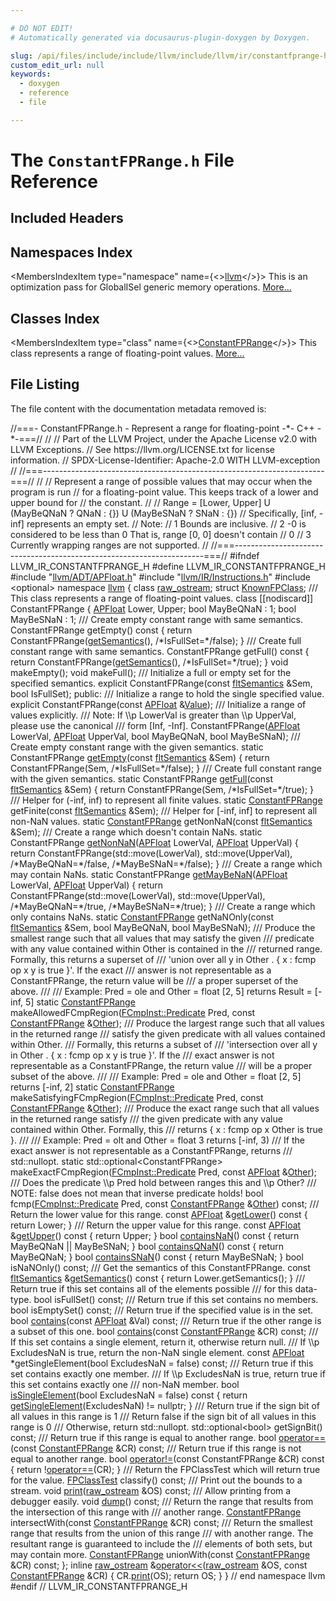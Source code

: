 ```yaml
---

# DO NOT EDIT!
# Automatically generated via docusaurus-plugin-doxygen by Doxygen.

slug: /api/files/include/include/llvm/include/llvm/ir/constantfprange-h
custom_edit_url: null
keywords:
  - doxygen
  - reference
  - file

---
```





# The `ConstantFPRange.h` File Reference

<DoxygenPage pluginConfig={pluginConfig}>



## Included Headers

<IncludesList>
<IncludesListItem
  filePath="llvm/ADT/APFloat.h"
  permalink="/docs/api/files/include/include/llvm/include/llvm/adt/apfloat-h"
  isLocal="true" />
<IncludesListItem
  filePath="llvm/IR/Instructions.h"
  permalink="/docs/api/files/include/include/llvm/include/llvm/ir/instructions-h"
  isLocal="true" />
<IncludesListItem
  filePath="optional"
  permalink=""
  isLocal="false" />
</IncludesList>

## Namespaces Index

<MembersIndex>

<MembersIndexItem
  type="namespace"
  name={<><a href="/docs/api/namespaces/llvm">llvm</a></>}>
This is an optimization pass for GlobalISel generic memory operations. <a href="/docs/api/namespaces/llvm/#details">More...</a>
</MembersIndexItem>

</MembersIndex>

## Classes Index

<MembersIndex>

<MembersIndexItem
  type="class"
  name={<><a href="/docs/api/classes/llvm/constantfprange">ConstantFPRange</a></>}>
This class represents a range of floating-point values. <a href="/docs/api/classes/llvm/constantfprange/#details">More...</a>
</MembersIndexItem>

</MembersIndex>


## File Listing

The file content with the documentation metadata removed is:

<ProgramListing>

<Link id="l00001" /><CodeLine lineNumber="1"><span class="doxyHighlightComment">//===- ConstantFPRange.h - Represent a range for floating-point -&#42;- C++ -&#42;-===//</span></CodeLine>
<Link id="l00002" /><CodeLine lineNumber="2"><span class="doxyHighlightComment">//</span></CodeLine>
<Link id="l00003" /><CodeLine lineNumber="3"><span class="doxyHighlightComment">// Part of the LLVM Project, under the Apache License v2.0 with LLVM Exceptions.</span></CodeLine>
<Link id="l00004" /><CodeLine lineNumber="4"><span class="doxyHighlightComment">// See https://llvm.org/LICENSE.txt for license information.</span></CodeLine>
<Link id="l00005" /><CodeLine lineNumber="5"><span class="doxyHighlightComment">// SPDX-License-Identifier: Apache-2.0 WITH LLVM-exception</span></CodeLine>
<Link id="l00006" /><CodeLine lineNumber="6"><span class="doxyHighlightComment">//</span></CodeLine>
<Link id="l00007" /><CodeLine lineNumber="7"><span class="doxyHighlightComment">//===----------------------------------------------------------------------===//</span></CodeLine>
<Link id="l00008" /><CodeLine lineNumber="8"><span class="doxyHighlightComment">//</span></CodeLine>
<Link id="l00009" /><CodeLine lineNumber="9"><span class="doxyHighlightComment">// Represent a range of possible values that may occur when the program is run</span></CodeLine>
<Link id="l00010" /><CodeLine lineNumber="10"><span class="doxyHighlightComment">// for a floating-point value. This keeps track of a lower and upper bound for</span></CodeLine>
<Link id="l00011" /><CodeLine lineNumber="11"><span class="doxyHighlightComment">// the constant.</span></CodeLine>
<Link id="l00012" /><CodeLine lineNumber="12"><span class="doxyHighlightComment">//</span></CodeLine>
<Link id="l00013" /><CodeLine lineNumber="13"><span class="doxyHighlightComment">// Range = &#91;Lower, Upper&#93; U (MayBeQNaN ? QNaN : &#123;&#125;) U (MayBeSNaN ? SNaN : &#123;&#125;)</span></CodeLine>
<Link id="l00014" /><CodeLine lineNumber="14"><span class="doxyHighlightComment">// Specifically, &#91;inf, -inf&#93; represents an empty set.</span></CodeLine>
<Link id="l00015" /><CodeLine lineNumber="15"><span class="doxyHighlightComment">// Note:</span></CodeLine>
<Link id="l00016" /><CodeLine lineNumber="16"><span class="doxyHighlightComment">// 1 Bounds are inclusive.</span></CodeLine>
<Link id="l00017" /><CodeLine lineNumber="17"><span class="doxyHighlightComment">// 2 -0 is considered to be less than 0 That is, range &#91;0, 0&#93; doesn&#39;t contain</span></CodeLine>
<Link id="l00018" /><CodeLine lineNumber="18"><span class="doxyHighlightComment">// 0</span></CodeLine>
<Link id="l00019" /><CodeLine lineNumber="19"><span class="doxyHighlightComment">// 3 Currently wrapping ranges are not supported.</span></CodeLine>
<Link id="l00020" /><CodeLine lineNumber="20"><span class="doxyHighlightComment">//</span></CodeLine>
<Link id="l00021" /><CodeLine lineNumber="21"><span class="doxyHighlightComment">//===----------------------------------------------------------------------===//</span></CodeLine>
<Link id="l00022" /><CodeLine lineNumber="22"></CodeLine>
<Link id="l00023" /><CodeLine lineNumber="23"><span class="doxyHighlightPreprocessor">#ifndef LLVM&#95;IR&#95;CONSTANTFPRANGE&#95;H</span></CodeLine>
<Link id="l00024" /><CodeLine lineNumber="24"><span class="doxyHighlightPreprocessor">#define LLVM&#95;IR&#95;CONSTANTFPRANGE&#95;H</span></CodeLine>
<Link id="l00025" /><CodeLine lineNumber="25"></CodeLine>
<Link id="l00026" /><CodeLine lineNumber="26"><span class="doxyHighlightPreprocessor">#include &quot;<a href="/docs/api/files/include/include/llvm/include/llvm/adt/apfloat-h">llvm/ADT/APFloat.h</a>&quot;</span></CodeLine>
<Link id="l00027" /><CodeLine lineNumber="27"><span class="doxyHighlightPreprocessor">#include &quot;<a href="/docs/api/files/include/include/llvm/include/llvm/ir/instructions-h">llvm/IR/Instructions.h</a>&quot;</span></CodeLine>
<Link id="l00028" /><CodeLine lineNumber="28"><span class="doxyHighlightPreprocessor">#include &lt;optional&gt;</span></CodeLine>
<Link id="l00029" /><CodeLine lineNumber="29"></CodeLine>
<Link id="l00030" /><CodeLine lineNumber="30"><span class="doxyHighlightKeyword">namespace </span><span class="doxyHighlight"><a href="/docs/api/namespaces/llvm">llvm</a> &#123;</span></CodeLine>
<Link id="l00031" /><CodeLine lineNumber="31"></CodeLine>
<Link id="l00032" /><CodeLine lineNumber="32"><span class="doxyHighlightKeyword">class </span><span class="doxyHighlight"><a href="/docs/api/classes/llvm/raw-ostream">raw&#95;ostream</a>;</span></CodeLine>
<Link id="l00033" /><CodeLine lineNumber="33"><span class="doxyHighlightKeyword">struct </span><span class="doxyHighlight"><a href="/docs/api/structs/llvm/knownfpclass">KnownFPClass</a>;</span></CodeLine>
<Link id="l00034" /><CodeLine lineNumber="34"></CodeLine>
<Link id="l00035" /><CodeLine lineNumber="35"><span class="doxyHighlightComment">/// This class represents a range of floating-point values.</span></CodeLine>
<Link id="l00036" /><CodeLine lineNumber="36" lineLink="/docs/api/classes/llvm/constantfprange"><span class="doxyHighlightKeyword">class </span><span class="doxyHighlight">&#91;&#91;nodiscard&#93;&#93; ConstantFPRange &#123;</span></CodeLine>
<Link id="l00037" /><CodeLine lineNumber="37"><span class="doxyHighlight">  <a href="/docs/api/classes/llvm/apfloat">APFloat</a> Lower, Upper;</span></CodeLine>
<Link id="l00038" /><CodeLine lineNumber="38"><span class="doxyHighlight">  </span><span class="doxyHighlightKeywordType">bool</span><span class="doxyHighlight"> MayBeQNaN : 1;</span></CodeLine>
<Link id="l00039" /><CodeLine lineNumber="39"><span class="doxyHighlight">  </span><span class="doxyHighlightKeywordType">bool</span><span class="doxyHighlight"> MayBeSNaN : 1;</span></CodeLine>
<Link id="l00040" /><CodeLine lineNumber="40"></CodeLine>
<Link id="l00041" /><CodeLine lineNumber="41"><span class="doxyHighlightComment">  /// Create empty constant range with same semantics.</span></CodeLine>
<Link id="l00042" /><CodeLine lineNumber="42"><span class="doxyHighlight">  ConstantFPRange getEmpty()</span><span class="doxyHighlightKeyword"> const </span><span class="doxyHighlight">&#123;</span></CodeLine>
<Link id="l00043" /><CodeLine lineNumber="43"><span class="doxyHighlight">    </span><span class="doxyHighlightKeywordFlow">return</span><span class="doxyHighlight"> ConstantFPRange(<a href="/docs/api/classes/llvm/constantfprange/#afda37fe68e3091ce813c4f9ab507a04d">getSemantics</a>(), </span><span class="doxyHighlightComment">/&#42;IsFullSet=&#42;/</span><span class="doxyHighlightKeyword">false</span><span class="doxyHighlight">);</span></CodeLine>
<Link id="l00044" /><CodeLine lineNumber="44"><span class="doxyHighlight">  &#125;</span></CodeLine>
<Link id="l00045" /><CodeLine lineNumber="45"></CodeLine>
<Link id="l00046" /><CodeLine lineNumber="46"><span class="doxyHighlightComment">  /// Create full constant range with same semantics.</span></CodeLine>
<Link id="l00047" /><CodeLine lineNumber="47"><span class="doxyHighlight">  ConstantFPRange getFull()</span><span class="doxyHighlightKeyword"> const </span><span class="doxyHighlight">&#123;</span></CodeLine>
<Link id="l00048" /><CodeLine lineNumber="48"><span class="doxyHighlight">    </span><span class="doxyHighlightKeywordFlow">return</span><span class="doxyHighlight"> ConstantFPRange(<a href="/docs/api/classes/llvm/constantfprange/#afda37fe68e3091ce813c4f9ab507a04d">getSemantics</a>(), </span><span class="doxyHighlightComment">/&#42;IsFullSet=&#42;/</span><span class="doxyHighlightKeyword">true</span><span class="doxyHighlight">);</span></CodeLine>
<Link id="l00049" /><CodeLine lineNumber="49"><span class="doxyHighlight">  &#125;</span></CodeLine>
<Link id="l00050" /><CodeLine lineNumber="50"></CodeLine>
<Link id="l00051" /><CodeLine lineNumber="51"><span class="doxyHighlight">  </span><span class="doxyHighlightKeywordType">void</span><span class="doxyHighlight"> makeEmpty();</span></CodeLine>
<Link id="l00052" /><CodeLine lineNumber="52"><span class="doxyHighlight">  </span><span class="doxyHighlightKeywordType">void</span><span class="doxyHighlight"> makeFull();</span></CodeLine>
<Link id="l00053" /><CodeLine lineNumber="53"></CodeLine>
<Link id="l00054" /><CodeLine lineNumber="54"><span class="doxyHighlightComment">  /// Initialize a full or empty set for the specified semantics.</span></CodeLine>
<Link id="l00055" /><CodeLine lineNumber="55"><span class="doxyHighlight">  </span><span class="doxyHighlightKeyword">explicit</span><span class="doxyHighlight"> ConstantFPRange(</span><span class="doxyHighlightKeyword">const</span><span class="doxyHighlight"> <a href="/docs/api/structs/llvm/fltsemantics">fltSemantics</a> &amp;Sem, </span><span class="doxyHighlightKeywordType">bool</span><span class="doxyHighlight"> IsFullSet);</span></CodeLine>
<Link id="l00056" /><CodeLine lineNumber="56"></CodeLine>
<Link id="l00057" /><CodeLine lineNumber="57"><span class="doxyHighlightKeyword">public</span><span class="doxyHighlight">:</span></CodeLine>
<Link id="l00058" /><CodeLine lineNumber="58"><span class="doxyHighlightComment">  /// Initialize a range to hold the single specified value.</span></CodeLine>
<Link id="l00059" /><CodeLine lineNumber="59"><span class="doxyHighlight">  </span><span class="doxyHighlightKeyword">explicit</span><span class="doxyHighlight"> ConstantFPRange(</span><span class="doxyHighlightKeyword">const</span><span class="doxyHighlight"> <a href="/docs/api/classes/llvm/apfloat">APFloat</a> &amp;<a href="/docs/api/classes/llvm/value">Value</a>);</span></CodeLine>
<Link id="l00060" /><CodeLine lineNumber="60"></CodeLine>
<Link id="l00061" /><CodeLine lineNumber="61"><span class="doxyHighlightComment">  /// Initialize a range of values explicitly.</span></CodeLine>
<Link id="l00062" /><CodeLine lineNumber="62"><span class="doxyHighlightComment">  /// Note: If \\p LowerVal is greater than \\p UpperVal, please use the canonical</span></CodeLine>
<Link id="l00063" /><CodeLine lineNumber="63"><span class="doxyHighlightComment">  /// form &#91;Inf, -Inf&#93;.</span></CodeLine>
<Link id="l00064" /><CodeLine lineNumber="64"><span class="doxyHighlight">  ConstantFPRange(<a href="/docs/api/classes/llvm/apfloat">APFloat</a> LowerVal, <a href="/docs/api/classes/llvm/apfloat">APFloat</a> UpperVal, </span><span class="doxyHighlightKeywordType">bool</span><span class="doxyHighlight"> MayBeQNaN,</span></CodeLine>
<Link id="l00065" /><CodeLine lineNumber="65"><span class="doxyHighlight">                  </span><span class="doxyHighlightKeywordType">bool</span><span class="doxyHighlight"> MayBeSNaN);</span></CodeLine>
<Link id="l00066" /><CodeLine lineNumber="66"></CodeLine>
<Link id="l00067" /><CodeLine lineNumber="67"><span class="doxyHighlightComment">  /// Create empty constant range with the given semantics.</span></CodeLine>
<Link id="l00068" /><CodeLine lineNumber="68" lineLink="/docs/api/classes/llvm/constantfprange/#ad1dd0b6088a193eaccbb62d776d60587"><span class="doxyHighlight">  </span><span class="doxyHighlightKeyword">static</span><span class="doxyHighlight"> ConstantFPRange <a href="/docs/api/classes/llvm/constantfprange/#ad1dd0b6088a193eaccbb62d776d60587">getEmpty</a>(</span><span class="doxyHighlightKeyword">const</span><span class="doxyHighlight"> <a href="/docs/api/structs/llvm/fltsemantics">fltSemantics</a> &amp;Sem) &#123;</span></CodeLine>
<Link id="l00069" /><CodeLine lineNumber="69"><span class="doxyHighlight">    </span><span class="doxyHighlightKeywordFlow">return</span><span class="doxyHighlight"> ConstantFPRange(Sem, </span><span class="doxyHighlightComment">/&#42;IsFullSet=&#42;/</span><span class="doxyHighlightKeyword">false</span><span class="doxyHighlight">);</span></CodeLine>
<Link id="l00070" /><CodeLine lineNumber="70"><span class="doxyHighlight">  &#125;</span></CodeLine>
<Link id="l00071" /><CodeLine lineNumber="71"></CodeLine>
<Link id="l00072" /><CodeLine lineNumber="72"><span class="doxyHighlightComment">  /// Create full constant range with the given semantics.</span></CodeLine>
<Link id="l00073" /><CodeLine lineNumber="73" lineLink="/docs/api/classes/llvm/constantfprange/#a106ff7aa37fa465de3aa36d5887b2ee5"><span class="doxyHighlight">  </span><span class="doxyHighlightKeyword">static</span><span class="doxyHighlight"> ConstantFPRange <a href="/docs/api/classes/llvm/constantfprange/#a106ff7aa37fa465de3aa36d5887b2ee5">getFull</a>(</span><span class="doxyHighlightKeyword">const</span><span class="doxyHighlight"> <a href="/docs/api/structs/llvm/fltsemantics">fltSemantics</a> &amp;Sem) &#123;</span></CodeLine>
<Link id="l00074" /><CodeLine lineNumber="74"><span class="doxyHighlight">    </span><span class="doxyHighlightKeywordFlow">return</span><span class="doxyHighlight"> ConstantFPRange(Sem, </span><span class="doxyHighlightComment">/&#42;IsFullSet=&#42;/</span><span class="doxyHighlightKeyword">true</span><span class="doxyHighlight">);</span></CodeLine>
<Link id="l00075" /><CodeLine lineNumber="75"><span class="doxyHighlight">  &#125;</span></CodeLine>
<Link id="l00076" /><CodeLine lineNumber="76"></CodeLine>
<Link id="l00077" /><CodeLine lineNumber="77"><span class="doxyHighlightComment">  /// Helper for (-inf, inf) to represent all finite values.</span></CodeLine>
<Link id="l00078" /><CodeLine lineNumber="78"><span class="doxyHighlight">  </span><span class="doxyHighlightKeyword">static</span><span class="doxyHighlight"> <a href="/docs/api/classes/llvm/constantfprange">ConstantFPRange</a> getFinite(</span><span class="doxyHighlightKeyword">const</span><span class="doxyHighlight"> <a href="/docs/api/structs/llvm/fltsemantics">fltSemantics</a> &amp;Sem);</span></CodeLine>
<Link id="l00079" /><CodeLine lineNumber="79"></CodeLine>
<Link id="l00080" /><CodeLine lineNumber="80"><span class="doxyHighlightComment">  /// Helper for &#91;-inf, inf&#93; to represent all non-NaN values.</span></CodeLine>
<Link id="l00081" /><CodeLine lineNumber="81"><span class="doxyHighlight">  </span><span class="doxyHighlightKeyword">static</span><span class="doxyHighlight"> <a href="/docs/api/classes/llvm/constantfprange">ConstantFPRange</a> getNonNaN(</span><span class="doxyHighlightKeyword">const</span><span class="doxyHighlight"> <a href="/docs/api/structs/llvm/fltsemantics">fltSemantics</a> &amp;Sem);</span></CodeLine>
<Link id="l00082" /><CodeLine lineNumber="82"></CodeLine>
<Link id="l00083" /><CodeLine lineNumber="83"><span class="doxyHighlightComment">  /// Create a range which doesn&#39;t contain NaNs.</span></CodeLine>
<Link id="l00084" /><CodeLine lineNumber="84" lineLink="/docs/api/classes/llvm/constantfprange/#ad36feb2aab4770cccf5b75fe7955d3c9"><span class="doxyHighlight">  </span><span class="doxyHighlightKeyword">static</span><span class="doxyHighlight"> ConstantFPRange <a href="/docs/api/classes/llvm/constantfprange/#ad36feb2aab4770cccf5b75fe7955d3c9">getNonNaN</a>(<a href="/docs/api/classes/llvm/apfloat">APFloat</a> LowerVal, <a href="/docs/api/classes/llvm/apfloat">APFloat</a> UpperVal) &#123;</span></CodeLine>
<Link id="l00085" /><CodeLine lineNumber="85"><span class="doxyHighlight">    </span><span class="doxyHighlightKeywordFlow">return</span><span class="doxyHighlight"> ConstantFPRange(std::move(LowerVal), std::move(UpperVal),</span></CodeLine>
<Link id="l00086" /><CodeLine lineNumber="86"><span class="doxyHighlight">                           </span><span class="doxyHighlightComment">/&#42;MayBeQNaN=&#42;/</span><span class="doxyHighlightKeyword">false</span><span class="doxyHighlight">, </span><span class="doxyHighlightComment">/&#42;MayBeSNaN=&#42;/</span><span class="doxyHighlightKeyword">false</span><span class="doxyHighlight">);</span></CodeLine>
<Link id="l00087" /><CodeLine lineNumber="87"><span class="doxyHighlight">  &#125;</span></CodeLine>
<Link id="l00088" /><CodeLine lineNumber="88"></CodeLine>
<Link id="l00089" /><CodeLine lineNumber="89"><span class="doxyHighlightComment">  /// Create a range which may contain NaNs.</span></CodeLine>
<Link id="l00090" /><CodeLine lineNumber="90" lineLink="/docs/api/classes/llvm/constantfprange/#a06367647f909e8107f3a1bc01dddf344"><span class="doxyHighlight">  </span><span class="doxyHighlightKeyword">static</span><span class="doxyHighlight"> ConstantFPRange <a href="/docs/api/classes/llvm/constantfprange/#a06367647f909e8107f3a1bc01dddf344">getMayBeNaN</a>(<a href="/docs/api/classes/llvm/apfloat">APFloat</a> LowerVal, <a href="/docs/api/classes/llvm/apfloat">APFloat</a> UpperVal) &#123;</span></CodeLine>
<Link id="l00091" /><CodeLine lineNumber="91"><span class="doxyHighlight">    </span><span class="doxyHighlightKeywordFlow">return</span><span class="doxyHighlight"> ConstantFPRange(std::move(LowerVal), std::move(UpperVal),</span></CodeLine>
<Link id="l00092" /><CodeLine lineNumber="92"><span class="doxyHighlight">                           </span><span class="doxyHighlightComment">/&#42;MayBeQNaN=&#42;/</span><span class="doxyHighlightKeyword">true</span><span class="doxyHighlight">, </span><span class="doxyHighlightComment">/&#42;MayBeSNaN=&#42;/</span><span class="doxyHighlightKeyword">true</span><span class="doxyHighlight">);</span></CodeLine>
<Link id="l00093" /><CodeLine lineNumber="93"><span class="doxyHighlight">  &#125;</span></CodeLine>
<Link id="l00094" /><CodeLine lineNumber="94"></CodeLine>
<Link id="l00095" /><CodeLine lineNumber="95"><span class="doxyHighlightComment">  /// Create a range which only contains NaNs.</span></CodeLine>
<Link id="l00096" /><CodeLine lineNumber="96"><span class="doxyHighlight">  </span><span class="doxyHighlightKeyword">static</span><span class="doxyHighlight"> <a href="/docs/api/classes/llvm/constantfprange">ConstantFPRange</a> getNaNOnly(</span><span class="doxyHighlightKeyword">const</span><span class="doxyHighlight"> <a href="/docs/api/structs/llvm/fltsemantics">fltSemantics</a> &amp;Sem, </span><span class="doxyHighlightKeywordType">bool</span><span class="doxyHighlight"> MayBeQNaN,</span></CodeLine>
<Link id="l00097" /><CodeLine lineNumber="97"><span class="doxyHighlight">                                    </span><span class="doxyHighlightKeywordType">bool</span><span class="doxyHighlight"> MayBeSNaN);</span></CodeLine>
<Link id="l00098" /><CodeLine lineNumber="98"></CodeLine>
<Link id="l00099" /><CodeLine lineNumber="99"><span class="doxyHighlightComment">  /// Produce the smallest range such that all values that may satisfy the given</span></CodeLine>
<Link id="l00100" /><CodeLine lineNumber="100"><span class="doxyHighlightComment">  /// predicate with any value contained within Other is contained in the</span></CodeLine>
<Link id="l00101" /><CodeLine lineNumber="101"><span class="doxyHighlightComment">  /// returned range.  Formally, this returns a superset of</span></CodeLine>
<Link id="l00102" /><CodeLine lineNumber="102"><span class="doxyHighlightComment">  /// &#39;union over all y in Other . &#123; x : fcmp op x y is true &#125;&#39;.  If the exact</span></CodeLine>
<Link id="l00103" /><CodeLine lineNumber="103"><span class="doxyHighlightComment">  /// answer is not representable as a ConstantFPRange, the return value will be</span></CodeLine>
<Link id="l00104" /><CodeLine lineNumber="104"><span class="doxyHighlightComment">  /// a proper superset of the above.</span></CodeLine>
<Link id="l00105" /><CodeLine lineNumber="105"><span class="doxyHighlightComment">  ///</span></CodeLine>
<Link id="l00106" /><CodeLine lineNumber="106"><span class="doxyHighlightComment">  /// Example: Pred = ole and Other = float &#91;2, 5&#93; returns Result = &#91;-inf, 5&#93;</span></CodeLine>
<Link id="l00107" /><CodeLine lineNumber="107"><span class="doxyHighlight">  </span><span class="doxyHighlightKeyword">static</span><span class="doxyHighlight"> <a href="/docs/api/classes/llvm/constantfprange">ConstantFPRange</a> makeAllowedFCmpRegion(<a href="/docs/api/classes/llvm/cmpinst/#a2be3583dac92a031fa1458d4d992c78b">FCmpInst::Predicate</a> Pred,</span></CodeLine>
<Link id="l00108" /><CodeLine lineNumber="108"><span class="doxyHighlight">                                               </span><span class="doxyHighlightKeyword">const</span><span class="doxyHighlight"> <a href="/docs/api/classes/llvm/constantfprange">ConstantFPRange</a> &amp;<a href="/docs/api/namespaces/llvm/#a9eb4f5b98b70ee4fab9614ed58282c1fa6311ae17c1ee52b36e68aaf4ad066387">Other</a>);</span></CodeLine>
<Link id="l00109" /><CodeLine lineNumber="109"></CodeLine>
<Link id="l00110" /><CodeLine lineNumber="110"><span class="doxyHighlightComment">  /// Produce the largest range such that all values in the returned range</span></CodeLine>
<Link id="l00111" /><CodeLine lineNumber="111"><span class="doxyHighlightComment">  /// satisfy the given predicate with all values contained within Other.</span></CodeLine>
<Link id="l00112" /><CodeLine lineNumber="112"><span class="doxyHighlightComment">  /// Formally, this returns a subset of</span></CodeLine>
<Link id="l00113" /><CodeLine lineNumber="113"><span class="doxyHighlightComment">  /// &#39;intersection over all y in Other . &#123; x : fcmp op x y is true &#125;&#39;.  If the</span></CodeLine>
<Link id="l00114" /><CodeLine lineNumber="114"><span class="doxyHighlightComment">  /// exact answer is not representable as a ConstantFPRange, the return value</span></CodeLine>
<Link id="l00115" /><CodeLine lineNumber="115"><span class="doxyHighlightComment">  /// will be a proper subset of the above.</span></CodeLine>
<Link id="l00116" /><CodeLine lineNumber="116"><span class="doxyHighlightComment">  ///</span></CodeLine>
<Link id="l00117" /><CodeLine lineNumber="117"><span class="doxyHighlightComment">  /// Example: Pred = ole and Other = float &#91;2, 5&#93; returns &#91;-inf, 2&#93;</span></CodeLine>
<Link id="l00118" /><CodeLine lineNumber="118"><span class="doxyHighlight">  </span><span class="doxyHighlightKeyword">static</span><span class="doxyHighlight"> <a href="/docs/api/classes/llvm/constantfprange">ConstantFPRange</a> makeSatisfyingFCmpRegion(<a href="/docs/api/classes/llvm/cmpinst/#a2be3583dac92a031fa1458d4d992c78b">FCmpInst::Predicate</a> Pred,</span></CodeLine>
<Link id="l00119" /><CodeLine lineNumber="119"><span class="doxyHighlight">                                                  </span><span class="doxyHighlightKeyword">const</span><span class="doxyHighlight"> <a href="/docs/api/classes/llvm/constantfprange">ConstantFPRange</a> &amp;<a href="/docs/api/namespaces/llvm/#a9eb4f5b98b70ee4fab9614ed58282c1fa6311ae17c1ee52b36e68aaf4ad066387">Other</a>);</span></CodeLine>
<Link id="l00120" /><CodeLine lineNumber="120"></CodeLine>
<Link id="l00121" /><CodeLine lineNumber="121"><span class="doxyHighlightComment">  /// Produce the exact range such that all values in the returned range satisfy</span></CodeLine>
<Link id="l00122" /><CodeLine lineNumber="122"><span class="doxyHighlightComment">  /// the given predicate with any value contained within Other. Formally, this</span></CodeLine>
<Link id="l00123" /><CodeLine lineNumber="123"><span class="doxyHighlightComment">  /// returns &#123; x : fcmp op x Other is true &#125;.</span></CodeLine>
<Link id="l00124" /><CodeLine lineNumber="124"><span class="doxyHighlightComment">  ///</span></CodeLine>
<Link id="l00125" /><CodeLine lineNumber="125"><span class="doxyHighlightComment">  /// Example: Pred = olt and Other = float 3 returns &#91;-inf, 3)</span></CodeLine>
<Link id="l00126" /><CodeLine lineNumber="126"><span class="doxyHighlightComment">  /// If the exact answer is not representable as a ConstantFPRange, returns</span></CodeLine>
<Link id="l00127" /><CodeLine lineNumber="127"><span class="doxyHighlightComment">  /// std::nullopt.</span></CodeLine>
<Link id="l00128" /><CodeLine lineNumber="128"><span class="doxyHighlight">  </span><span class="doxyHighlightKeyword">static</span><span class="doxyHighlight"> std::optional&lt;ConstantFPRange&gt;</span></CodeLine>
<Link id="l00129" /><CodeLine lineNumber="129"><span class="doxyHighlight">  makeExactFCmpRegion(<a href="/docs/api/classes/llvm/cmpinst/#a2be3583dac92a031fa1458d4d992c78b">FCmpInst::Predicate</a> Pred, </span><span class="doxyHighlightKeyword">const</span><span class="doxyHighlight"> <a href="/docs/api/classes/llvm/apfloat">APFloat</a> &amp;<a href="/docs/api/namespaces/llvm/#a9eb4f5b98b70ee4fab9614ed58282c1fa6311ae17c1ee52b36e68aaf4ad066387">Other</a>);</span></CodeLine>
<Link id="l00130" /><CodeLine lineNumber="130"></CodeLine>
<Link id="l00131" /><CodeLine lineNumber="131"><span class="doxyHighlightComment">  /// Does the predicate \\p Pred hold between ranges this and \\p Other?</span></CodeLine>
<Link id="l00132" /><CodeLine lineNumber="132"><span class="doxyHighlightComment">  /// NOTE: false does not mean that inverse predicate holds!</span></CodeLine>
<Link id="l00133" /><CodeLine lineNumber="133"><span class="doxyHighlight">  </span><span class="doxyHighlightKeywordType">bool</span><span class="doxyHighlight"> fcmp(<a href="/docs/api/classes/llvm/cmpinst/#a2be3583dac92a031fa1458d4d992c78b">FCmpInst::Predicate</a> Pred, </span><span class="doxyHighlightKeyword">const</span><span class="doxyHighlight"> <a href="/docs/api/classes/llvm/constantfprange">ConstantFPRange</a> &amp;<a href="/docs/api/namespaces/llvm/#a9eb4f5b98b70ee4fab9614ed58282c1fa6311ae17c1ee52b36e68aaf4ad066387">Other</a>) </span><span class="doxyHighlightKeyword">const</span><span class="doxyHighlight">;</span></CodeLine>
<Link id="l00134" /><CodeLine lineNumber="134"></CodeLine>
<Link id="l00135" /><CodeLine lineNumber="135"><span class="doxyHighlightComment">  /// Return the lower value for this range.</span></CodeLine>
<Link id="l00136" /><CodeLine lineNumber="136" lineLink="/docs/api/classes/llvm/constantfprange/#aecf00eeae75d39bfd560934ea6657ce3"><span class="doxyHighlight">  </span><span class="doxyHighlightKeyword">const</span><span class="doxyHighlight"> <a href="/docs/api/classes/llvm/apfloat">APFloat</a> &amp;<a href="/docs/api/classes/llvm/constantfprange/#aecf00eeae75d39bfd560934ea6657ce3">getLower</a>()</span><span class="doxyHighlightKeyword"> const </span><span class="doxyHighlight">&#123; </span><span class="doxyHighlightKeywordFlow">return</span><span class="doxyHighlight"> Lower; &#125;</span></CodeLine>
<Link id="l00137" /><CodeLine lineNumber="137"></CodeLine>
<Link id="l00138" /><CodeLine lineNumber="138"><span class="doxyHighlightComment">  /// Return the upper value for this range.</span></CodeLine>
<Link id="l00139" /><CodeLine lineNumber="139" lineLink="/docs/api/classes/llvm/constantfprange/#aeb1ef69f315dc2f8249e020780192e3d"><span class="doxyHighlight">  </span><span class="doxyHighlightKeyword">const</span><span class="doxyHighlight"> <a href="/docs/api/classes/llvm/apfloat">APFloat</a> &amp;<a href="/docs/api/classes/llvm/constantfprange/#aeb1ef69f315dc2f8249e020780192e3d">getUpper</a>()</span><span class="doxyHighlightKeyword"> const </span><span class="doxyHighlight">&#123; </span><span class="doxyHighlightKeywordFlow">return</span><span class="doxyHighlight"> Upper; &#125;</span></CodeLine>
<Link id="l00140" /><CodeLine lineNumber="140"></CodeLine>
<Link id="l00141" /><CodeLine lineNumber="141" lineLink="/docs/api/classes/llvm/constantfprange/#a6f9d74b728e4f62b126c17c6970957f4"><span class="doxyHighlight">  </span><span class="doxyHighlightKeywordType">bool</span><span class="doxyHighlight"> <a href="/docs/api/classes/llvm/constantfprange/#a6f9d74b728e4f62b126c17c6970957f4">containsNaN</a>()</span><span class="doxyHighlightKeyword"> const </span><span class="doxyHighlight">&#123; </span><span class="doxyHighlightKeywordFlow">return</span><span class="doxyHighlight"> MayBeQNaN || MayBeSNaN; &#125;</span></CodeLine>
<Link id="l00142" /><CodeLine lineNumber="142" lineLink="/docs/api/classes/llvm/constantfprange/#a1280f3ee32c39f4732e88d94f62ba72d"><span class="doxyHighlight">  </span><span class="doxyHighlightKeywordType">bool</span><span class="doxyHighlight"> <a href="/docs/api/classes/llvm/constantfprange/#a1280f3ee32c39f4732e88d94f62ba72d">containsQNaN</a>()</span><span class="doxyHighlightKeyword"> const </span><span class="doxyHighlight">&#123; </span><span class="doxyHighlightKeywordFlow">return</span><span class="doxyHighlight"> MayBeQNaN; &#125;</span></CodeLine>
<Link id="l00143" /><CodeLine lineNumber="143" lineLink="/docs/api/classes/llvm/constantfprange/#a3c822545e0122b707c5953be7c06fef3"><span class="doxyHighlight">  </span><span class="doxyHighlightKeywordType">bool</span><span class="doxyHighlight"> <a href="/docs/api/classes/llvm/constantfprange/#a3c822545e0122b707c5953be7c06fef3">containsSNaN</a>()</span><span class="doxyHighlightKeyword"> const </span><span class="doxyHighlight">&#123; </span><span class="doxyHighlightKeywordFlow">return</span><span class="doxyHighlight"> MayBeSNaN; &#125;</span></CodeLine>
<Link id="l00144" /><CodeLine lineNumber="144"><span class="doxyHighlight">  </span><span class="doxyHighlightKeywordType">bool</span><span class="doxyHighlight"> isNaNOnly() </span><span class="doxyHighlightKeyword">const</span><span class="doxyHighlight">;</span></CodeLine>
<Link id="l00145" /><CodeLine lineNumber="145"></CodeLine>
<Link id="l00146" /><CodeLine lineNumber="146"><span class="doxyHighlightComment">  /// Get the semantics of this ConstantFPRange.</span></CodeLine>
<Link id="l00147" /><CodeLine lineNumber="147" lineLink="/docs/api/classes/llvm/constantfprange/#afda37fe68e3091ce813c4f9ab507a04d"><span class="doxyHighlight">  </span><span class="doxyHighlightKeyword">const</span><span class="doxyHighlight"> <a href="/docs/api/structs/llvm/fltsemantics">fltSemantics</a> &amp;<a href="/docs/api/classes/llvm/constantfprange/#afda37fe68e3091ce813c4f9ab507a04d">getSemantics</a>()</span><span class="doxyHighlightKeyword"> const </span><span class="doxyHighlight">&#123; </span><span class="doxyHighlightKeywordFlow">return</span><span class="doxyHighlight"> Lower.getSemantics(); &#125;</span></CodeLine>
<Link id="l00148" /><CodeLine lineNumber="148"></CodeLine>
<Link id="l00149" /><CodeLine lineNumber="149"><span class="doxyHighlightComment">  /// Return true if this set contains all of the elements possible</span></CodeLine>
<Link id="l00150" /><CodeLine lineNumber="150"><span class="doxyHighlightComment">  /// for this data-type.</span></CodeLine>
<Link id="l00151" /><CodeLine lineNumber="151"><span class="doxyHighlight">  </span><span class="doxyHighlightKeywordType">bool</span><span class="doxyHighlight"> isFullSet() </span><span class="doxyHighlightKeyword">const</span><span class="doxyHighlight">;</span></CodeLine>
<Link id="l00152" /><CodeLine lineNumber="152"></CodeLine>
<Link id="l00153" /><CodeLine lineNumber="153"><span class="doxyHighlightComment">  /// Return true if this set contains no members.</span></CodeLine>
<Link id="l00154" /><CodeLine lineNumber="154"><span class="doxyHighlight">  </span><span class="doxyHighlightKeywordType">bool</span><span class="doxyHighlight"> isEmptySet() </span><span class="doxyHighlightKeyword">const</span><span class="doxyHighlight">;</span></CodeLine>
<Link id="l00155" /><CodeLine lineNumber="155"></CodeLine>
<Link id="l00156" /><CodeLine lineNumber="156"><span class="doxyHighlightComment">  /// Return true if the specified value is in the set.</span></CodeLine>
<Link id="l00157" /><CodeLine lineNumber="157"><span class="doxyHighlight">  </span><span class="doxyHighlightKeywordType">bool</span><span class="doxyHighlight"> <a href="/docs/api/files/lib/lib/sandboxir/value-cpp/#a34433c37334a1cde3d58cde3099257dd">contains</a>(</span><span class="doxyHighlightKeyword">const</span><span class="doxyHighlight"> <a href="/docs/api/classes/llvm/apfloat">APFloat</a> &amp;Val) </span><span class="doxyHighlightKeyword">const</span><span class="doxyHighlight">;</span></CodeLine>
<Link id="l00158" /><CodeLine lineNumber="158"></CodeLine>
<Link id="l00159" /><CodeLine lineNumber="159"><span class="doxyHighlightComment">  /// Return true if the other range is a subset of this one.</span></CodeLine>
<Link id="l00160" /><CodeLine lineNumber="160"><span class="doxyHighlight">  </span><span class="doxyHighlightKeywordType">bool</span><span class="doxyHighlight"> <a href="/docs/api/files/lib/lib/sandboxir/value-cpp/#a34433c37334a1cde3d58cde3099257dd">contains</a>(</span><span class="doxyHighlightKeyword">const</span><span class="doxyHighlight"> <a href="/docs/api/classes/llvm/constantfprange">ConstantFPRange</a> &amp;CR) </span><span class="doxyHighlightKeyword">const</span><span class="doxyHighlight">;</span></CodeLine>
<Link id="l00161" /><CodeLine lineNumber="161"></CodeLine>
<Link id="l00162" /><CodeLine lineNumber="162"><span class="doxyHighlightComment">  /// If this set contains a single element, return it, otherwise return null.</span></CodeLine>
<Link id="l00163" /><CodeLine lineNumber="163"><span class="doxyHighlightComment">  /// If \\p ExcludesNaN is true, return the non-NaN single element.</span></CodeLine>
<Link id="l00164" /><CodeLine lineNumber="164"><span class="doxyHighlight">  </span><span class="doxyHighlightKeyword">const</span><span class="doxyHighlight"> <a href="/docs/api/classes/llvm/apfloat">APFloat</a> &#42;getSingleElement(</span><span class="doxyHighlightKeywordType">bool</span><span class="doxyHighlight"> ExcludesNaN = </span><span class="doxyHighlightKeyword">false</span><span class="doxyHighlight">) </span><span class="doxyHighlightKeyword">const</span><span class="doxyHighlight">;</span></CodeLine>
<Link id="l00165" /><CodeLine lineNumber="165"></CodeLine>
<Link id="l00166" /><CodeLine lineNumber="166"><span class="doxyHighlightComment">  /// Return true if this set contains exactly one member.</span></CodeLine>
<Link id="l00167" /><CodeLine lineNumber="167"><span class="doxyHighlightComment">  /// If \\p ExcludesNaN is true, return true if this set contains exactly one</span></CodeLine>
<Link id="l00168" /><CodeLine lineNumber="168"><span class="doxyHighlightComment">  /// non-NaN member.</span></CodeLine>
<Link id="l00169" /><CodeLine lineNumber="169" lineLink="/docs/api/classes/llvm/constantfprange/#a87a320a2d76c93e6aa347f2456a7a394"><span class="doxyHighlight">  </span><span class="doxyHighlightKeywordType">bool</span><span class="doxyHighlight"> <a href="/docs/api/classes/llvm/constantfprange/#a87a320a2d76c93e6aa347f2456a7a394">isSingleElement</a>(</span><span class="doxyHighlightKeywordType">bool</span><span class="doxyHighlight"> ExcludesNaN = </span><span class="doxyHighlightKeyword">false</span><span class="doxyHighlight">)</span><span class="doxyHighlightKeyword"> const </span><span class="doxyHighlight">&#123;</span></CodeLine>
<Link id="l00170" /><CodeLine lineNumber="170"><span class="doxyHighlight">    </span><span class="doxyHighlightKeywordFlow">return</span><span class="doxyHighlight"> <a href="/docs/api/classes/llvm/constantfprange/#a4c44f70a31ae4f69f7676b9499ba117b">getSingleElement</a>(ExcludesNaN) != </span><span class="doxyHighlightKeyword">nullptr</span><span class="doxyHighlight">;</span></CodeLine>
<Link id="l00171" /><CodeLine lineNumber="171"><span class="doxyHighlight">  &#125;</span></CodeLine>
<Link id="l00172" /><CodeLine lineNumber="172"></CodeLine>
<Link id="l00173" /><CodeLine lineNumber="173"><span class="doxyHighlightComment">  /// Return true if the sign bit of all values in this range is 1</span></CodeLine>
<Link id="l00174" /><CodeLine lineNumber="174"><span class="doxyHighlightComment">  /// Return false if the sign bit of all values in this range is 0</span></CodeLine>
<Link id="l00175" /><CodeLine lineNumber="175"><span class="doxyHighlightComment">  /// Otherwise, return std::nullopt.</span></CodeLine>
<Link id="l00176" /><CodeLine lineNumber="176"><span class="doxyHighlight">  std::optional&lt;bool&gt; getSignBit() </span><span class="doxyHighlightKeyword">const</span><span class="doxyHighlight">;</span></CodeLine>
<Link id="l00177" /><CodeLine lineNumber="177"></CodeLine>
<Link id="l00178" /><CodeLine lineNumber="178"><span class="doxyHighlightComment">  /// Return true if this range is equal to another range.</span></CodeLine>
<Link id="l00179" /><CodeLine lineNumber="179"><span class="doxyHighlight">  </span><span class="doxyHighlightKeywordType">bool</span><span class="doxyHighlight"> <a href="/docs/api/files/lib/lib/debuginfo/lib/debuginfo/gsym/mergedfunctionsinfo-cpp/#ad5db311411b09e79fcad62e7cee12e6b">operator==</a>(</span><span class="doxyHighlightKeyword">const</span><span class="doxyHighlight"> <a href="/docs/api/classes/llvm/constantfprange">ConstantFPRange</a> &amp;CR) </span><span class="doxyHighlightKeyword">const</span><span class="doxyHighlight">;</span></CodeLine>
<Link id="l00180" /><CodeLine lineNumber="180"><span class="doxyHighlightComment">  /// Return true if this range is not equal to another range.</span></CodeLine>
<Link id="l00181" /><CodeLine lineNumber="181" lineLink="/docs/api/classes/llvm/constantfprange/#aa358c3b1545898d0e7365f44e194963e"><span class="doxyHighlight">  </span><span class="doxyHighlightKeywordType">bool</span><span class="doxyHighlight"> <a href="/docs/api/classes/llvm/constantfprange/#aa358c3b1545898d0e7365f44e194963e">operator!=</a>(</span><span class="doxyHighlightKeyword">const</span><span class="doxyHighlight"> ConstantFPRange &amp;CR)</span><span class="doxyHighlightKeyword"> const </span><span class="doxyHighlight">&#123; </span><span class="doxyHighlightKeywordFlow">return</span><span class="doxyHighlight"> !<a href="/docs/api/files/lib/lib/debuginfo/lib/debuginfo/gsym/mergedfunctionsinfo-cpp/#ad5db311411b09e79fcad62e7cee12e6b">operator==</a>(CR); &#125;</span></CodeLine>
<Link id="l00182" /><CodeLine lineNumber="182"></CodeLine>
<Link id="l00183" /><CodeLine lineNumber="183"><span class="doxyHighlightComment">  /// Return the FPClassTest which will return true for the value.</span></CodeLine>
<Link id="l00184" /><CodeLine lineNumber="184"><span class="doxyHighlight">  <a href="/docs/api/namespaces/llvm/#a76921eddf6329af860916f3278ef1d1d">FPClassTest</a> classify() </span><span class="doxyHighlightKeyword">const</span><span class="doxyHighlight">;</span></CodeLine>
<Link id="l00185" /><CodeLine lineNumber="185"></CodeLine>
<Link id="l00186" /><CodeLine lineNumber="186"><span class="doxyHighlightComment">  /// Print out the bounds to a stream.</span></CodeLine>
<Link id="l00187" /><CodeLine lineNumber="187"><span class="doxyHighlight">  </span><span class="doxyHighlightKeywordType">void</span><span class="doxyHighlight"> <a href="/docs/api/files/lib/lib/object/archivewriter-cpp/#aa9f638c7ae7fdd206a6c60e26bef9751">print</a>(<a href="/docs/api/classes/llvm/raw-ostream">raw&#95;ostream</a> &amp;OS) </span><span class="doxyHighlightKeyword">const</span><span class="doxyHighlight">;</span></CodeLine>
<Link id="l00188" /><CodeLine lineNumber="188"></CodeLine>
<Link id="l00189" /><CodeLine lineNumber="189"><span class="doxyHighlightComment">  /// Allow printing from a debugger easily.</span></CodeLine>
<Link id="l00190" /><CodeLine lineNumber="190"><span class="doxyHighlight">  </span><span class="doxyHighlightKeywordType">void</span><span class="doxyHighlight"> <a href="/docs/api/namespaces/llvm/#a03503773241005f01b090b9862aad304">dump</a>() </span><span class="doxyHighlightKeyword">const</span><span class="doxyHighlight">;</span></CodeLine>
<Link id="l00191" /><CodeLine lineNumber="191"></CodeLine>
<Link id="l00192" /><CodeLine lineNumber="192"><span class="doxyHighlightComment">  /// Return the range that results from the intersection of this range with</span></CodeLine>
<Link id="l00193" /><CodeLine lineNumber="193"><span class="doxyHighlightComment">  /// another range.</span></CodeLine>
<Link id="l00194" /><CodeLine lineNumber="194"><span class="doxyHighlight">  <a href="/docs/api/classes/llvm/constantfprange">ConstantFPRange</a> intersectWith(</span><span class="doxyHighlightKeyword">const</span><span class="doxyHighlight"> <a href="/docs/api/classes/llvm/constantfprange">ConstantFPRange</a> &amp;CR) </span><span class="doxyHighlightKeyword">const</span><span class="doxyHighlight">;</span></CodeLine>
<Link id="l00195" /><CodeLine lineNumber="195"></CodeLine>
<Link id="l00196" /><CodeLine lineNumber="196"><span class="doxyHighlightComment">  /// Return the smallest range that results from the union of this range</span></CodeLine>
<Link id="l00197" /><CodeLine lineNumber="197"><span class="doxyHighlightComment">  /// with another range.  The resultant range is guaranteed to include the</span></CodeLine>
<Link id="l00198" /><CodeLine lineNumber="198"><span class="doxyHighlightComment">  /// elements of both sets, but may contain more.</span></CodeLine>
<Link id="l00199" /><CodeLine lineNumber="199"><span class="doxyHighlight">  <a href="/docs/api/classes/llvm/constantfprange">ConstantFPRange</a> unionWith(</span><span class="doxyHighlightKeyword">const</span><span class="doxyHighlight"> <a href="/docs/api/classes/llvm/constantfprange">ConstantFPRange</a> &amp;CR) </span><span class="doxyHighlightKeyword">const</span><span class="doxyHighlight">;</span></CodeLine>
<Link id="l00200" /><CodeLine lineNumber="200"><span class="doxyHighlight">&#125;;</span></CodeLine>
<Link id="l00201" /><CodeLine lineNumber="201"></CodeLine>
<Link id="l00202" /><CodeLine lineNumber="202" lineLink="/docs/api/namespaces/llvm/#a59a8a9e4861e3384ff4e3cc12e45ff60"><span class="doxyHighlightKeyword">inline</span><span class="doxyHighlight"> <a href="/docs/api/classes/llvm/raw-ostream">raw&#95;ostream</a> &amp;<a href="/docs/api/namespaces/llvm/#ab89f1db02887aa569176f0e29622eb47">operator&lt;&lt;</a>(<a href="/docs/api/classes/llvm/raw-ostream">raw&#95;ostream</a> &amp;OS, </span><span class="doxyHighlightKeyword">const</span><span class="doxyHighlight"> <a href="/docs/api/classes/llvm/constantfprange">ConstantFPRange</a> &amp;CR) &#123;</span></CodeLine>
<Link id="l00203" /><CodeLine lineNumber="203"><span class="doxyHighlight">  CR.<a href="/docs/api/classes/llvm/constantfprange/#a951fd858f0a01fc10c5556ac31075162">print</a>(OS);</span></CodeLine>
<Link id="l00204" /><CodeLine lineNumber="204"><span class="doxyHighlight">  </span><span class="doxyHighlightKeywordFlow">return</span><span class="doxyHighlight"> OS;</span></CodeLine>
<Link id="l00205" /><CodeLine lineNumber="205"><span class="doxyHighlight">&#125;</span></CodeLine>
<Link id="l00206" /><CodeLine lineNumber="206"></CodeLine>
<Link id="l00207" /><CodeLine lineNumber="207"><span class="doxyHighlight">&#125; </span><span class="doxyHighlightComment">// end namespace llvm</span></CodeLine>
<Link id="l00208" /><CodeLine lineNumber="208"></CodeLine>
<Link id="l00209" /><CodeLine lineNumber="209"><span class="doxyHighlightPreprocessor">#endif </span><span class="doxyHighlightComment">// LLVM&#95;IR&#95;CONSTANTFPRANGE&#95;H</span></CodeLine>

</ProgramListing>


</DoxygenPage>
